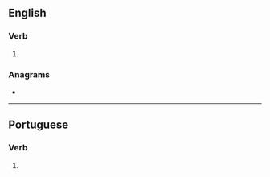 ==English==

===Verb===
{{head|en|verb form}}

# {{en-third-person singular of|pasteurize}}

===Anagrams===
* {{anagrams|en|a=aeeiprsstuz|trapeziuses}}

----

==Portuguese==

===Verb===
{{head|pt|verb form}}

# {{pt-verb form of|pasteurizar}}